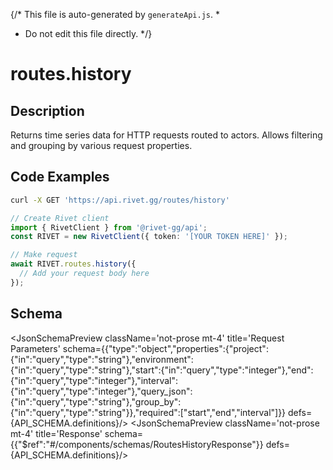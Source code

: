 {/* This file is auto-generated by `generateApi.js`.
  *
  * Do not edit this file directly.
  */}


# routes.history

## Description
Returns time series data for HTTP requests routed to actors. Allows filtering and grouping by various request properties.

## Code Examples

<CodeGroup title='Request' tag='GET' label='https://api.rivet.gg/routes/history'>

```bash {{ "title": "cURL" }}
curl -X GET 'https://api.rivet.gg/routes/history'
```

```ts
// Create Rivet client
import { RivetClient } from '@rivet-gg/api';
const RIVET = new RivetClient({ token: '[YOUR TOKEN HERE]' });

// Make request
await RIVET.routes.history({
  // Add your request body here
});
```

</CodeGroup>

## Schema
<JsonSchemaPreview className='not-prose mt-4' title='Request Parameters' schema={{"type":"object","properties":{"project":{"in":"query","type":"string"},"environment":{"in":"query","type":"string"},"start":{"in":"query","type":"integer"},"end":{"in":"query","type":"integer"},"interval":{"in":"query","type":"integer"},"query_json":{"in":"query","type":"string"},"group_by":{"in":"query","type":"string"}},"required":["start","end","interval"]}} defs={API_SCHEMA.definitions}/>
<JsonSchemaPreview className='not-prose mt-4' title='Response' schema={{"$ref":"#/components/schemas/RoutesHistoryResponse"}} defs={API_SCHEMA.definitions}/>
